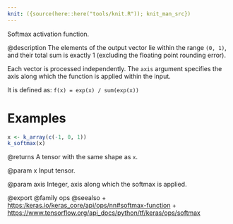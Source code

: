 ```yaml
---
knit: ({source(here::here("tools/knit.R")); knit_man_src})
---
```

Softmax activation function.

@description
The elements of the output vector lie within the range `(0, 1)`, and their
total sum is exactly 1 (excluding the floating point rounding error).

Each vector is processed independently. The `axis` argument specifies the
axis along which the function is applied within the input.

It is defined as:
`f(x) = exp(x) / sum(exp(x))`

# Examples
```r
x <- k_array(c(-1, 0, 1))
k_softmax(x)
```

@returns
A tensor with the same shape as `x`.

@param x
Input tensor.

@param axis
Integer, axis along which the softmax is applied.

@export
@family ops
@seealso
+ <https:/keras.io/keras_core/api/ops/nn#softmax-function>
+ <https://www.tensorflow.org/api_docs/python/tf/keras/ops/softmax>

